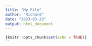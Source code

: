 ```yaml
---
title: "My File"
author: "Richard"
date: "2023-03-23"
output: html_document
---
```


```r
{knitr::opts_chunk$set(echo = TRUE)}
``

```

```r


```
